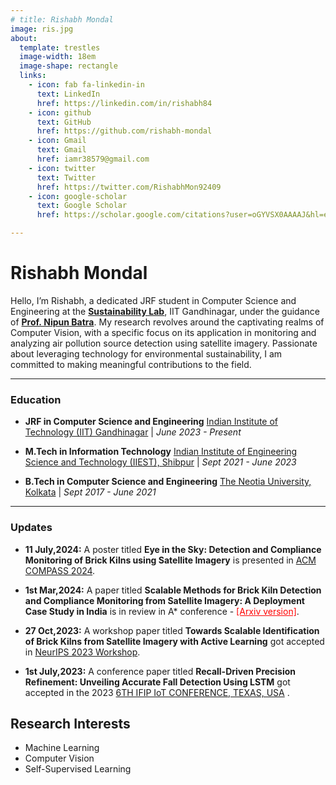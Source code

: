 ```yaml
---
# title: Rishabh Mondal
image: ris.jpg
about:
  template: trestles
  image-width: 18em
  image-shape: rectangle
  links:
    - icon: fab fa-linkedin-in
      text: LinkedIn
      href: https://linkedin.com/in/rishabh84
    - icon: github
      text: GitHub
      href: https://github.com/rishabh-mondal
    - icon: Gmail
      text: Gmail
      href: iamr38579@gmail.com
    - icon: twitter
      text: Twitter
      href: https://twitter.com/RishabhMon92409
    - icon: google-scholar
      text: Google Scholar
      href: https://scholar.google.com/citations?user=oGYVSX0AAAAJ&hl=en&oi=ao

---
```


:::{#hero-heading}
# **Rishabh Mondal**
Hello, I'm Rishabh, a dedicated JRF student in Computer Science and Engineering at the [**Sustainability Lab**](https://nipunbatra.github.io/lab/), IIT Gandhinagar, under the guidance of [**Prof. Nipun Batra**](https://nipunbatra.github.io). My research revolves around the captivating realms of Computer Vision, with a specific focus on its application in monitoring and analyzing air pollution source detection using satellite imagery. Passionate about leveraging technology for environmental sustainability, I am committed to making meaningful contributions to the field.
:::
---

### Education
- **JRF in Computer Science and Engineering**
  [Indian Institute of Technology (IIT) Gandhinagar](https://www.iitgn.ac.in/)  |  *June 2023 - Present*

- **M.Tech in Information Technology**
  [Indian Institute of Engineering Science and Technology (IIEST), Shibpur](https://www.iiests.ac.in/)  |  *Sept 2021 - June 2023*

- **B.Tech in Computer Science and Engineering**
  [The Neotia University, Kolkata](https://www.tnu.in/) | *Sept 2017 - June 2021*

---
### Updates

- **11 July,2024:** A poster titled **Eye in the Sky: Detection and Compliance Monitoring of Brick Kilns using Satellite Imagery** is presented in [ACM COMPASS 2024](https://compass.acm.org/accepted-posters/).


- **1st Mar,2024:** A paper titled **Scalable Methods for Brick Kiln Detection and Compliance Monitoring from Satellite Imagery: A Deployment Case Study in India** is in review in A* conference - <font color="red"><a href="https://arxiv.org/pdf/2402.13796" style="color:red;">[Arxiv version]</a></font>. 


- **27 Oct,2023:** A workshop paper titled **Towards Scalable Identification of Brick Kilns from Satellite Imagery with Active Learning** got accepted in [NeurIPS 2023 Workshop](https://realworldml.github.io/neurips2023/).  

- **1st July,2023:** A conference paper titled **Recall-Driven Precision Refinement: Unveiling Accurate Fall Detection Using LSTM** got accepted in the 2023 [6TH IFIP IoT CONFERENCE, TEXAS, USA](https://link.springer.com/chapter/10.1007/978-3-031-45882-8_6) .


## Research Interests
- Machine Learning
- Computer Vision
- Self-Supervised Learning
